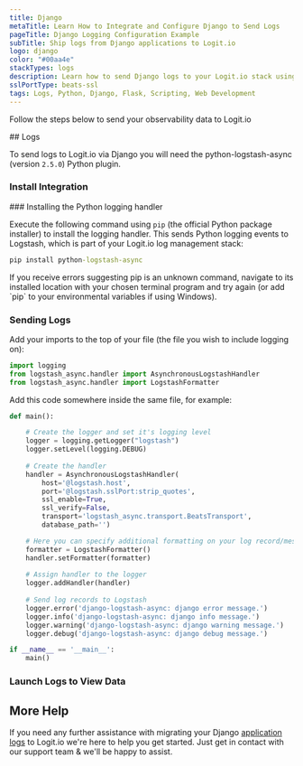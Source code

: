 ```yaml
---
title: Django
metaTitle: Learn How to Integrate and Configure Django to Send Logs
pageTitle: Django Logging Configuration Example
subTitle: Ship logs from Django applications to Logit.io
logo: django
color: "#00aa4e"
stackTypes: logs
description: Learn how to send Django logs to your Logit.io stack using our configuration examples
sslPortType: beats-ssl
tags: Logs, Python, Django, Flask, Scripting, Web Development
---
```


Follow the steps below to send your observability data to Logit.io

<Steps>
  ## Logs

  To send logs to Logit.io via Django you will need the python-logstash-async (version `2.5.0`) Python plugin.
  
  ### Install Integration
  <InstallIntegration/>
  ### Installing the Python logging handler

  Execute the following command using `pip` (the official Python package installer) to install the logging handler. This sends Python logging 
  events to Logstash, which is part of your Logit.io log management stack:

  ```cmd copy
  pip install python-logstash-async
  ```

  <Callout type="info">
    If you receive errors suggesting pip is an unknown command, 
    navigate to its installed location with your chosen terminal program and try again 
    (or add `pip` to your environmental variables if using Windows). 
  </Callout>

  ### Sending Logs

  Add your imports to the top of your file (the file you wish to include logging on): 

  ```python copy showLineNumbers
  import logging
  from logstash_async.handler import AsynchronousLogstashHandler
  from logstash_async.handler import LogstashFormatter
  ```

  Add this code somewhere inside the same file, for example:

  ```python copy showLineNumbers /'@logstash.sslPort:strip_quotes'/ /@logstash.host/
  def main():

      # Create the logger and set it's logging level
      logger = logging.getLogger("logstash")
      logger.setLevel(logging.DEBUG)        
      
      # Create the handler
      handler = AsynchronousLogstashHandler(
          host='@logstash.host', 
          port='@logstash.sslPort:strip_quotes',
          ssl_enable=True, 
          ssl_verify=False,
          transport='logstash_async.transport.BeatsTransport',
          database_path='')

      # Here you can specify additional formatting on your log record/message
      formatter = LogstashFormatter()
      handler.setFormatter(formatter)
      
      # Assign handler to the logger
      logger.addHandler(handler)
      
      # Send log records to Logstash 
      logger.error('django-logstash-async: django error message.')
      logger.info('django-logstash-async: django info message.')
      logger.warning('django-logstash-async: django warning message.')
      logger.debug('django-logstash-async: django debug message.')

  if __name__ == '__main__':
      main()
  ```

  ### Launch Logs to View Data

  <LaunchVisualizer type="logs" />

</Steps>

## More Help

If you need any further assistance with migrating your Django 
[application logs](https://logit.io/platform/logging/logging-as-a-service/application-logging/) to Logit.io 
we're here to help you get started. Just get in contact with our support team <IntercomButton text="via live chat" /> & we'll be happy to assist.